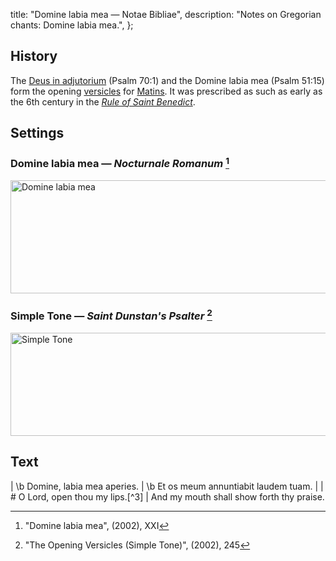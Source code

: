   title: "Domine labia mea — Notae Bibliae",
  description: "Notes on Gregorian chants: Domine labia mea.",
};

<Initial text="Domine labia mea" />

## History

The [Deus in adjutorium](/liturgy/music/chants/deus-in-adjutorium) (Psalm 70:1) and the Domine labia mea (Psalm 51:15) form the opening [versicles](/glossary/liturgical-terms#versicle) for [Matins](/glossary/liturgical-terms#matins). It was prescribed as such as early as the 6th century in the  [*Rule of Saint Benedict*](/people/saints/medieval/benedict-of-nursia).

## Settings

### Domine labia mea — *Nocturnale Romanum* [^1]

<Image
  src="/chants/domine-labia-mea.svg"
  alt="Domine labia mea"
  width="600"
  height="181"
/>

### Simple Tone — *Saint Dunstan's Psalter* [^2]

<Image
  src="/chants/domine-labia-mea-sarum.svg"
  alt="Simple Tone"
  width="600"
  height="165"
/>

## Text

<Poetry>
|  \b Domine, labia mea aperies.
|  \b Et os meum annuntiabit laudem tuam.
|
|  # O Lord, open thou my lips.[^3]
|  And my mouth shall show forth thy praise.
</Poetry>

[^1]: "Domine labia mea", *<Definition lang="latin" anchor="nocturnale-romanum" text="Nocturnale Romanum" />* (2002), XXI
[^2]: "The Opening Versicles (Simple Tone)", *<Definition lang="english" anchor="saint-dunstans-psalter" text="Saint Dunstan's Plainsong Psalter" />* (2002), 245
[^3]: <Red text="✠" /> Sign of the Cross is made on the lips.

